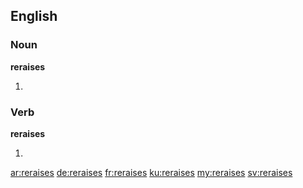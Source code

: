 ==English==

===Noun===

'''reraises'''

# {{plural of|reraise}}

===Verb===

'''reraises'''

# {{third-person singular of|reraise}}

[[ar:reraises]]
[[de:reraises]]
[[fr:reraises]]
[[ku:reraises]]
[[my:reraises]]
[[sv:reraises]]
